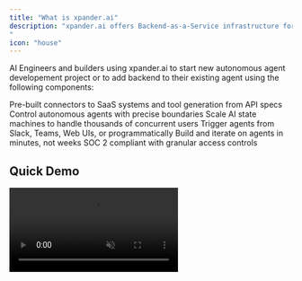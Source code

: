 ```yaml
---
title: "What is xpander.ai"
description: "xpander.ai offers Backend-as-a-Service infrastructure for autonomous agents: memory, tools, multi-user state, various agent triggering options (MCP, A2A, API, Web interfaces), storage, agent-to-agent messaging, designed to support any agent framework and SDK.
"
icon: "house"
---
```


AI Engineers and builders using xpander.ai to start new autonomous agent developement project or to add backend to their existing agent using the following components:

<CardGroup cols={3}>
  <Card title="Agentic Tools" icon="plug" color="#0EA5E9" href="/docs/02-agent-builder/01-adding-tools-to-agents">
    Pre-built connectors to SaaS systems and tool generation from API specs
  </Card>
  
  <Card title="Agent Graph System" icon="diagram-project" color="#0EA5E9" href="/docs/02-agent-builder/02-agent-graph-system">
    Control autonomous agents with precise boundaries
  </Card>
  
  <Card title="State Management" icon="database" color="#0EA5E9" href="/docs/03-ai-state-management/01-agent-state-basics">
    Scale AI state machines to handle thousands of concurrent users
  </Card>
  
  <Card title="Human Interfaces" icon="comments" color="#0EA5E9" href="/docs/05-human-interfaces/02-slack-agents">
    Trigger agents from Slack, Teams, Web UIs, or programmatically
  </Card>

  <Card title="Rapid Development" icon="bolt" color="#4F46E5">
    Build and iterate on agents in minutes, not weeks
  </Card>
  
  <Card title="Enterprise-Grade Security" icon="shield" color="#4F46E5">
    SOC 2 compliant with granular access controls
  </Card>
</CardGroup>

## Quick Demo

<Frame className="my-6">
  <video
    src="https://github.com/user-attachments/assets/4db1fb71-b898-46f7-9b7c-2ec588b531fb"
    autoPlay
    loop
    muted
    playsInline
    controls
    allowFullScreen
    className="rounded-lg shadow-xl w-full"
  />
</Frame>

# Getting started


<Tabs>
  <Tab title="For Developers">
    Build AI agents faster by focusing exclusively on agent logic rather than infrastructure
    
    ```python Basic Agent Loop
    # Get your agent
    agent = xpander.agents.get(agent_id=os.getenv("XPANDER_AGENT_ID"))
    
    # Manage AI state with a single API (is_finished)
    while not agent.is_finished():
        # Get LLM response
        response = llm_provider.chat.completions.create(
            model="gpt-4.1",
            messages=agent.messages,  # Auto-translate messages object between frameworks
            tools=agent.get_tools(),  # Auto-translate tools object between frameworks
        )

        # Extract tool calls from the AI response
        tool_calls = agent.extract_tool_calls(
            llm_response=response.model_dump()
        )

        # Securely run the AI choices in xpander cloud after validating generated payloads
        # Auto-enforce API Rules and dependencies
        agent.run_tools(tool_calls=tool_calls)

    # Asynchronously load the agent result for long-running multi-step tasks
    task_result = agent.retrieve_execution_result()
    ```
  </Tab>
  <Tab title="For Enterprise Teams">
    Provide a managed AI agent development experience across your organization with governance, security, and scalability built-in.
    
    - **Centralized Management**: Deploy and monitor all agents from a single dashboard
    - **Role-Based Access**: Control who can create, modify, and deploy agents
    - **VPC Deployment**: Run in your own secure environment
    - **Audit Logging**: Track all agent activities and interactions
  </Tab>
</Tabs>